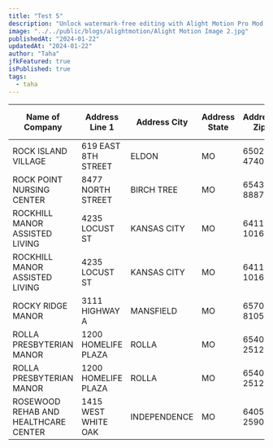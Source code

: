 ```yaml
---
title: "Test 5"
description: "Unlock watermark-free editing with Alight Motion Pro Mod APK. Explore the powerful features of this motion graphics app for Android, iOS, and Tablets with ease."
image: "../../public/blogs/alightmotion/Alight Motion Image 2.jpg"
publishedAt: "2024-01-22"
updatedAt: "2024-01-22"
author: "Taha"
jfkFeatured: true
isPublished: true
tags:
  - taha
---
```

| **Name of Company**                   | **Address Line 1**          | **Address City** | **Address State** | **Address Zip** | **Mailing Address**          | **Mailing City** | **Mailing State** | **Mailing Zip** | **Telephone**    | **Level of Care** | **County** | **Region** | **Alzheimer's Unit** | **Bed Capacity** | **DMH Licensed** | **Facility Number** |
|---------------------------------------|-----------------------------|-------------------|-------------------|-----------------|------------------------------|------------------|-------------------|-----------------|------------------|-------------------|------------|------------|---------------------|------------------|------------------|----------------------|
| ROCK ISLAND VILLAGE                   | 619 EAST 8TH STREET         | ELDON             | MO                | 65026-4740      | 619 EAST 8TH STREET         |                  |                   | 65026-4740      | (573) 557-9545  | ALF**             | MILLER     | 6          | Yes                 | 70               | No               | 30865                |
| ROCK POINT NURSING CENTER             | 8477 NORTH STREET           | BIRCH TREE        | MO                | 65438-8887      | 8477 NORTH STREET           |                  |                   | 65438-8887      | (573) 292-3212  | SNF               | SHANNON    | 2          | Yes                 | 86               | No               | 00560                |
| ROCKHILL MANOR ASSISTED LIVING        | 4235 LOCUST ST              | KANSAS CITY       | MO                | 64110-1016      | PO BOX 5930                 |                  |                   | 64171-0930      | (816) 931-2225  | ALF               | JACKSON    | 3          | No                  | 154              | Yes              | 06794                |
| ROCKHILL MANOR ASSISTED LIVING        | 4235 LOCUST ST              | KANSAS CITY       | MO                | 64110-1016      | PO BOX 5930                 | KANSAS CITY       | MO                | 64171-0930      | (816) 931-2225  | ALF**             | JACKSON    | 3          | Yes                 | 36               | Yes              | 06794                |
| ROCKY RIDGE MANOR                    | 3111 HIGHWAY A              | MANSFIELD         | MO                | 65704-8105      | 3111 HWY A MANSFIELD        |                  |                   | 65704-8105      | (417) 924-8116  | SNF               | WRIGHT     | 1          | No                  | -                | -                | 04996                |
| ROLLA PRESBYTERIAN MANOR             | 1200 HOMELIFE PLAZA         | ROLLA             | MO                | 65401-2512      | 1200 HOMELIFE PLAZA         |                  |                   | 65401-2512      | (573) 364-7336  | ALF**             | PHELPS     | 6          | Yes                 | 37               | No               | 18727                |
| ROLLA PRESBYTERIAN MANOR             | 1200 HOMELIFE PLAZA         | ROLLA             | MO                | 65401-2512      | 1200 HOMELIFE PLAZA         |                  |                   | 65401-2512      | (573) 364-7336  | SNF               | PHELPS     | 6          | No                  | 30               | No               | 18727                |
| ROSEWOOD REHAB AND HEALTHCARE CENTER | 1415 WEST WHITE OAK         | INDEPENDENCE      | MO                | 64050-2590      | 1415 WEST WHITE OAK         |                  |                   | 64050-2590      | (816) 254-3500  | SNF               | JACKSON    | 3          | Yes                 | 300              | No               | 06604                |
